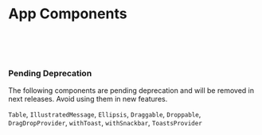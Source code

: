 
<Meta title="Notes" />

# App Components 

<br /><br /><br />


### Pending Deprecation

The following components are pending deprecation and will be removed in next releases. Avoid using them in new features.

`Table`, `IllustratedMessage`, `Ellipsis`, `Draggable`, `Droppable`, `DragDropProvider`, `withToast`, `withSnackbar`, `ToastsProvider`

